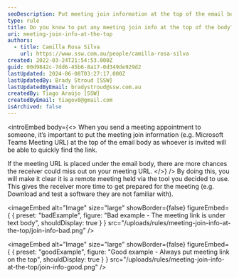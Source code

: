```yaml
---
seoDescription: Put meeting join information at the top of the email body to ensure attendees can quickly find the link and prepare for remote meetings.
type: rule
title: Do you know to put any meeting join info at the top of the body?
uri: meeting-join-info-at-the-top
authors:
  - title: Camilla Rosa Silva
    url: https://www.ssw.com.au/people/camilla-rosa-silva
created: 2022-03-24T21:54:53.000Z
guid: 00d9842c-7dd6-45b6-8a17-0d349de929d2
lastUpdated: 2024-06-08T03:27:17.000Z
lastUpdatedBy: Brady Stroud [SSW]
lastUpdatedByEmail: bradystroud@ssw.com.au
createdBy: Tiago Araújo [SSW]
createdByEmail: tiagov8@gmail.com
isArchived: false
---
```


<introEmbed
  body={<>
When you send a meeting appointment to someone, it’s important to put the meeting join information (e.g. Microsoft Teams Meeting URL) at the top of the email body as whoever is invited will be able to quickly find the link.

If the meeting URL is placed under the email body, there are more chances the receiver could miss out on your meeting URL.
  </>}
/>
By doing this, you will make it clear it is a remote meeting held via the tool you decided to use. This gives the receiver more time to get prepared for the meeting (e.g. Download and test a software they are not familiar with).

<imageEmbed
  alt="Image"
  size="large"
  showBorder={false}
  figureEmbed={ {
    preset: "badExample",
    figure: "Bad example - The meeting link is under text body",
    shouldDisplay: true
  } }
  src="/uploads/rules/meeting-join-info-at-the-top/join-info-bad.png"
/>

<imageEmbed
  alt="Image"
  size="large"
  showBorder={false}
  figureEmbed={ {
    preset: "goodExample",
    figure: "Good example - Always put meeting link on the top",
    shouldDisplay: true
  } }
  src="/uploads/rules/meeting-join-info-at-the-top/join-info-good.png"
/>
